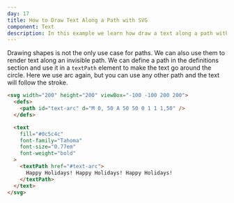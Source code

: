 ```yaml
---
day: 17
title: How to Draw Text Along a Path with SVG
component: Text
description: In this example we learn how draw a text along a path with SVG.
---
```



Drawing shapes is not the only use case for paths. We can also use them to render text along an invisible path. We can define a path in the definitions section and use it in a `textPath` element to make the text go around the circle. Here we use arc again, but you can use any other path and the text will follow the stroke.

<Final>

```html
<svg width="200" height="200" viewBox="-100 -100 200 200">
  <defs>
    <path id="text-arc" d="M 0, 50 A 50 50 0 1 1 1,50" />
  </defs>

  <text
    fill="#0c5c4c"
    font-family="Tahoma"
    font-size="0.77em"
    font-weight="bold"
  >
    <textPath href="#text-arc">
      Happy Holidays! Happy Holidays! Happy Holidays!
    </textPath>
  </text>
</svg>
```

</Final>
